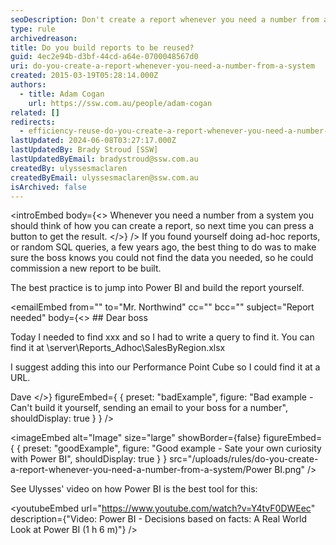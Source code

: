 ```yaml
---
seoDescription: Don't create a report whenever you need a number from a system. Instead, use Power BI to build a reusable report and satisfy your own curiosity.
type: rule
archivedreason:
title: Do you build reports to be reused?
guid: 4ec2e94b-d3bf-44cd-a64e-0700048567d0
uri: do-you-create-a-report-whenever-you-need-a-number-from-a-system
created: 2015-03-19T05:28:14.000Z
authors:
  - title: Adam Cogan
    url: https://ssw.com.au/people/adam-cogan
related: []
redirects:
  - efficiency-reuse-do-you-create-a-report-whenever-you-need-a-number-from-a-system
lastUpdated: 2024-06-08T03:27:17.000Z
lastUpdatedBy: Brady Stroud [SSW]
lastUpdatedByEmail: bradystroud@ssw.com.au
createdBy: ulyssesmaclaren
createdByEmail: ulyssesmaclaren@ssw.com.au
isArchived: false
---
```


<introEmbed
  body={<>
Whenever you need a number from a system you should think of how you can create a report, so next time you can press a button to get the result.
  </>}
/>
If you found yourself doing ad-hoc reports, or random SQL queries, a few years ago, the best thing to do was to make sure the boss knows you could not find the data you needed, so he could commission a new report to be built.

The best practice is to jump into Power BI and build the report yourself.

<emailEmbed
  from=""
  to="Mr. Northwind"
  cc=""
  bcc=""
  subject="Report needed"
  body={<>
    ## Dear boss

Today I needed to find xxx and so I had to write a query to find it. You can find it at \\server\Reports_Adhoc\SalesByRegion.xlsx

I suggest adding this into our Performance Point Cube so I could find it at a URL.

Dave
  </>}
  figureEmbed={ {
    preset: "badExample",
    figure: "Bad example - Can't build it yourself, sending an email to your boss for a number",
    shouldDisplay: true
  } }
/>

<imageEmbed
  alt="Image"
  size="large"
  showBorder={false}
  figureEmbed={ {
    preset: "goodExample",
    figure: "Good example - Sate your own curiosity with Power BI",
    shouldDisplay: true
  } }
  src="/uploads/rules/do-you-create-a-report-whenever-you-need-a-number-from-a-system/Power BI.png"
/>

See Ulysses' video on how Power BI is the best tool for this:

<youtubeEmbed url="https://www.youtube.com/watch?v=Y4tvF0DWEec" description={"Video: Power BI - Decisions based on facts: A Real World Look at Power BI (1 h 6 m)"} />
